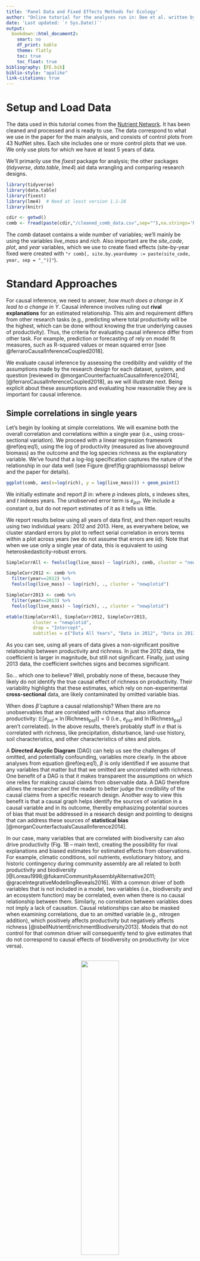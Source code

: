 ```yaml
---
title: 'Panel Data and Fixed Effects Methods for Ecology'
author: "Online tutorial for the analyses run in: Dee et al. written by Chris Severen and Laura Dee"
date: 'Last updated: `r Sys.Date()`'
output:
  bookdown::html_document2:
    smart: no
    df_print: kable
    theme: flatly
    toc: true
    toc_float: true
bibliography: [FE.bib]
biblio-style: "apalike"
link-citations: true
---
```

<!-- ## internal notes for how to use markdown -->

<!-- points 1 and 2 are quite easy to deal using bookdown instead of markdown. To do so you juste have to replace the "output: html_document"  with "output: bookdown::html_document2" in the yaml section.  -->

<!-- -Then, you can make references to sections using \@ref(name-of-section) where name-of-section is the section title in downcase letters and with spaces replaced by ‘-‘.  -->
<!-- -You can make references to figures using \@ref(fig:block) where block is the name of the r block that has produces the figure. Table will also work using \@ref(table:tablename). -->
<!-- - For equations, you have to label the equations using (\#eqname) inside the \begin{equation} \end{equation} block and then use  \@ref(eq:eqname) in the text -->
<!-- - For colours, I don’t know an easy solution but you can use html code directly:  -->
<!-- <div style="color: red; »> -->
<!--         This is an R Markdown document.  -->
<!-- </div> -->
<!-- will print the sentence in red.  -->


# Setup and Load Data

The data used in this tutorial comes from the [Nutrient Network](https://nutnet.org/). It has been cleaned and processed and is ready to use. The data correspond to what we use in the paper for the main analysis, and consists of control plots from 43 NutNet sites. Each site includes one or more control plots that we use. We only use plots for which we have at least 5 years of data.

We'll primarily use the *fixest* package for analysis; the other packages (*tidyverse*, *data.table*, *lme4*) aid data wrangling and comparing research designs.
```r
library(tidyverse)
library(data.table)
library(fixest)
library(lme4)  # Need at least version 1.1-26
library(knitr)

cdir <- getwd()
comb <- fread(paste(cdir,"/cleaned_comb_data.csv",sep=""),na.strings='NA')
```

The *comb* dataset contains a wide number of variables; we'll mainly be using the variables *live_mass* and *rich*. Also important are the *site_code*, *plot*, and *year* variables, which we use to create fixed effects (site-by-year fixed were created with `"r comb[, site.by.yeardummy := paste(site_code, year, sep = "_")]"`).


# Standard Approaches

For causal inference, we need to answer, *how much does a change in $X$ lead to a change in $Y$*. Causal inference involves ruling out **rival explanations** for an estimated relationship. This aim and requirement differs from other research tasks (e.g., predicting where total productivity will be the highest, which can be done without knowing the true underlying causes of productivity). Thus, the criteria for evaluating causal inference differ from other task. For example, prediction or forecasting of rely on model fit measures, such as R-squared values or mean squared error [see @ferraroCausalInferenceCoupled2018]. 

We evaluate causal inference by assessing the credibility and validity of the assumptions made by the research design for each dataset, system, and question [reviewed in @morganCounterfactualsCausalInference2014], [@ferraroCausalInferenceCoupled2018], as we will illustrate next.  Being explicit about these assumptions and evaluating how reasonable they are is important for causal inference. 


## Simple correlations in single years

Let's begin by looking at simple correlations. We will examine both the overall correlation and correlations within a single year (i.e., using cross-sectional variation). We proceed with a linear regression framework \@ref(eq:eq1), using the log of productivity (measured as live aboveground biomass) as the outcome and the log species richness as the explanatory variable.  We've found that a log-log specification captures the nature of the relationship in our data well (see Figure \@ref(fig:graphbiomasssp) below and the paper for details).

```r
ggplot(comb, aes(x=log(rich), y = log(live_mass))) + geom_point()
```

We initially estimate and report $\beta$ in:
\begin{equation}
\ln(\text{Live Mass}_{pst}) = \alpha + \beta \ln(\text{Richness}_{pst}) + e_{pst}
(\#eq:eq1)
\end{equation}
where $p$ indexes plots, $s$ indexes sites, and $t$ indexes years. The unobserved error term is $e_{pst}$. We include a constant $\alpha$, but do not report estimates of it as it tells us little.

We report results below using all years of data first, and then report results using two individual years: 2012 and 2013. Here, as everywhere below, we cluster standard errors by plot to reflect serial correlation in errors terms within a plot across years (we do not assume that errors are iid). Note that when we use only a single year of data, this is equivalent to using heteroskedasticity-robust errors.

```r
SimpleCorrAll <- feols(log(live_mass) ~ log(rich), comb, cluster = "newplotid") 

SimpleCorr2012 <- comb %>%
  filter(year==2012) %>%
  feols(log(live_mass) ~ log(rich), ., cluster = "newplotid") 

SimpleCorr2013 <- comb %>%
  filter(year==2013) %>%
  feols(log(live_mass) ~ log(rich), ., cluster = "newplotid") 

etable(SimpleCorrAll, SimpleCorr2012, SimpleCorr2013, 
          cluster = "newplotid", 
          drop = "Intercept", 
          subtitles = c("Data All Years", "Data in 2012", "Data in 2013"))  
```

As you can see, using all years of data gives a non-significant positive relationship between productivity and richness. In just the 2012 data, the coefficient is larger in magnitude, but still not significant. Finally, just using 2013 data, the coefficient switches signs and becomes significant. 

So... which one to believe? Well, probably none of these, because they likely do not identify the true causal effect of richness on productivity. Their variability highlights that these estimates, which rely on non-experimental **cross-sectional** data, are likely contaminated by omitted variable bias.

When does $\hat{\beta}$ capture a causal relationship? When there are no unobservables that are correlated with richness that also influence productivity: $\mathbb{E}[e_{pst} \times \ln(\text{Richness}_{pst})]=0$ (i.e., $e_{pst}$ and $\ln(\text{Richness}_{pst})$ aren't correlated). In the above results, there's probably stuff in $e$ that is correlated with richness, like precipitation, disturbance, land-use history, soil characteristics, and other characteristics of sites and plots.

A **Directed Acyclic Diagram** (DAG) can help us see the challenges of omitted, and potentially confounding, variables more clearly. In the above analyses from equation \@ref(eq:eq1), $\beta$ is only identified if we assume that any variables that matter but that we omitted are uncorrelated with richness. 
One benefit of a DAG is that it makes transparent the assumptions on which one relies for making causal claims from observable data. A DAG therefore allows the researcher and the reader to better judge the credibility of the causal claims from a specific research design. Another way to view this benefit is that a causal graph helps identify the sources of variation in a causal variable and in its outcome, thereby emphasizing potential sources of bias that must be addressed in a research design and pointing to designs that can address these sources of **statistical bias** [@morganCounterfactualsCausalInference2014].

In our case, many variables that are correlated with biodiversity can also drive productivity (Fig. 1B -- main text), creating the possibility for rival explanations and biased estimates for estimated effects from observations. For example, climatic conditions, soil nutrients, evolutionary history, and historic contingency during community assembly are all related to both productivity and biodiversity [@Loreau1998;@fukamiCommunityAssemblyAlternative2011; @graceIntegrativeModellingReveals2016]. With a common driver of both variables that is not included in a model, two variables (i.e., biodiversity and an ecosystem function) may be correlated, even when there is no causal relationship between them. Similarly, no correlation between variables does not imply a lack of causation. Causal relationships can also be masked when examining correlations, due to an omitted variable (e.g., nitrogen addition), which positively affects productivity but negatively affects richness [@isbellNutrientEnrichmentBiodiversity2013]. Models that do not control for that common driver will consequently tend to give estimates that do not correspond to causal effects of biodiversity on productivity (or vice versa). 

<center>
<br />
<img src="https://imgur.com/nNFnoL2.png" width="45%" />
<br />
</center>   


Figure 1B (main text -- right panel) is known as a directed acyclic causal graph (DAG) and is a visualization of qualitative causal assumptions (Pearl 2009, 2011; Fieberg & Ditmer 2012; Schoolmaster et al. 2013, 2020). A DAG encodes knowledge and beliefs about how a system works. The graphical relations depicted in the DAG encode causal claims – not just representations of associations. A directed edge (e.g., R --> P) depicts a claim about the results of many hypothetical experiments, whereby if every other variable represented in the graph is held fixed, R and P will covary if R if manipulated, but not if P is manipulated (note, a DAG assumes that one can isolate the effect of R on P, but does not imply that P can never affect R; another DAG may represent the reverse direction, P --> R). 

<div style="background-color: #c5cae9">
TAKEAWAY:

Omitted variable bias is a pervasive feature in observational analysis, and the assumptions that permit identification of causal effects are unlikely to hold when using cross-sectional variation.
</div>

## Common Ecological Design - Multivariate Regression 

Of course, in the above correlations, we include plots in sites from across the world, implicitly comparing grasslands in warmer climates with those in cooler ones, or wetter with dryer, or Europe with the Americas. There are a lot of differences between these places! 
 
A common response to this problem is to try to measure these differences and include them in the model.  In the causal inference literature, thisis known as **“conditioning on observables”** or Pearl’s **back-door criteria**. Conditioning on observables is convenient but makes strong assumptions for causal inference, namely the **“Selection on Observables” Assumption.** Informally, this assumption implies that confounding variables that could introduce bias into a design are known and observable to the researcher. The bias they introduce into an estimator can be eliminated (controlled, blocked) by conditioning strategies, such as regression, matching, or stratification methods. To read more, see (****add in REF 1****). We can visualize this assumption by modifying our DAG, and using some examples in R:


<center>
<br />
<img src="https://i.imgur.com/s7w6Fhe.png" width="100%" />
<br />
</center>   

 
To explore the consequences of adding in covariates, we show the results of five models below. The first column repeats the first column from above. The second column adds in soil chemistry covariates, the third column instead adds weather covariates, and the fourth instead adds management variables plus habitat. The last columns adds in everything. For the purposes of this tutorial, we only show coefficient estimates for richness in the following table, even though the other terms are included in the model.

```r
SoilCovars <- feols(log(live_mass) ~ log(rich) +
                      pct_C + pct_N + ppm_P + ppm_K + ppm_Na + ppm_Mg + ppm_S + ppm_Na + ppm_Zn +  ppm_Mn +  ppm_Fe + ppm_Cu + ppm_B +
                      pH + PercentSand + PercentSilt + PercentClay, 
                    comb, cluster = "newplotid") 

WeatherCovars <- feols(log(live_mass) ~ log(rich) +
                         elevation + TEMP_VAR_v2 + MIN_TEMP_v2 + MAX_TEMP_v2 + TEMP_WET_Q_v2 + TEMP_DRY_Q_v2 + TEMP_WARM_Q_v2 + 
                         TEMP_COLD_Q_v2, 
                       comb, cluster = "newplotid") 

MgmtCovars <- feols(log(live_mass) ~ log(rich) +
                      as.factor(habitat) + managed + burned + grazed + anthropogenic, 
                    comb, cluster = "newplotid") 

AllCovars <- feols(log(live_mass) ~ log(rich) +
                     pct_C + pct_N + ppm_P + ppm_K + ppm_Na + ppm_Mg + ppm_S + ppm_Na + ppm_Zn +  ppm_Mn +  ppm_Fe + ppm_Cu + ppm_B +
                     pH + PercentSand + PercentSilt + PercentClay +
                     elevation + TEMP_VAR_v2 + MIN_TEMP_v2 + MAX_TEMP_v2 + TEMP_WET_Q_v2 + TEMP_DRY_Q_v2 + TEMP_WARM_Q_v2 +
                     TEMP_COLD_Q_v2 + as.factor(habitat) + managed + burned + grazed + anthropogenic, 
                   comb, cluster = "newplotid") 

etable(SimpleCorrAll, SoilCovars, WeatherCovars, MgmtCovars, AllCovars,
          cluster = "newplotid", 
          drop = "!rich", 
          subtitles = c("Data All Years", "+ Soil", "+ Weather", "+ Management", "+ All")) 
```

Estimates jump around depending on which covariates are used! This is likely a sign of some sort of omitted variables bias. Even though we consecutively explain more and more of the variation in the data, we are not necessarily any closer to a causal relationship.

There are a few other points to make about the above results that speak the practice of science. 

1.First, the number of observations changes based on which controls we use. Columns 2 and 5, where we only have 675 observations, might be on highly selected and not representative of the overall populations under study. A careful analysis could do any of a number of approaches to control for that, but far too often we just say ``This is what I have (all the) data for, so this what I estimate.'' It would be nice if there were a way to move forward even if we were unable to collect data on all the variables we wanted.

2.Second, and more perniciously, is specification hunting. What's to keep from only displaying results in columns 2 and 5 above, with no mention of the other results. P-hacking is something we should all be concerned about, but it's really easy to twiddle and play until one gets just the right set of results that agree with ones hypothesis.

3.Lastly, we assumed that all the covariates entered linearly and did not interact. What if what really matters is the interaction of nitrogen and precipitation? How do we capture that? We could include interactions and quadratics, or splines, but at some point, the number of covariates will exceed our sample size and nothing is identified.

<div style="background-color: #c5cae9">
TAKEAWAY: 

It is hard to assume the we observe and correctly control for all confounding variables when analyzing cross-sectional data
</div>

# Fixed Effects: Changing the Source of Variation

We now move on to the main course: Let's switch up where the identification comes from.

## Plot Fixed Effects

Let's ignore sites for a minute, and just think about the plots that lie in a single site. We're going to estimate the following model:
\begin{equation}
\ln(\text{Live Mass}_{pt}) = \beta \ln(\text{Richness}_{pt}) + \lambda_p + \delta_t + e_{pt}
\end{equation}
where we've added the term $\lambda_p$. This represents a vector of plot-specific fixed effect---a dummy variable for each plot. We also add time fixed effects ($\delta_t$, a dummy for each year) to control for the common differences to all plots in a year (in a site). We'll touch on that more later, but really, the *plot fixed effects are of greatest consequence*.

What does adding this vector of plot dummy variables do? Two big things. First, it controls for any and all time-invariant features of the plot, whether we observe them **or not**!!! To see this, imagine putting in a variable $x_p$ into the above equation linearly with the coefficient $\gamma$. We wouldn't actually be able to estimate $\gamma x_p$; it's already a component of $\lambda_p$. Don't know what functional for you should use for $x_p$ or whether it should be interacted with another variable? That's fine, that's already included in $\lambda_p$! We get a whole lot for the inclusion of this variable. Let's see our updated DAG: now we have removed confounding effects from plot-level attributes whether we can measure them or not! 
<center>
<br />
<img src="https://i.imgur.com/xJHFsrw.png" width="100%" />
<br />
</center>   

Second, and most importantly conceptually, is that we are no longer directly comparing different plots; we aren't using  cross-sectional variation any more. Instead, we are using variation in richness and productivity within the same plot *over time*. So, we're implicitly comparing a plot in year $t$ with this same plot in year $t+k$ for some $k$. Another way to see this is that we could write a very similar equation in differences (ignore the $\delta_t$ for a moment):
\begin{equation}
\left(\ln(\text{Live Mass}_{pt})-\ln(\text{Live Mass}_{pt-1}) \right)= \beta \left( \ln(\text{Richness}_{pt}) - \ln(\text{Richness}_{pt-1}) \right) + \left( e_{pt} - e_{pt-1}\right)
\end{equation}
Where did $\lambda_p$ go? Well, $\lambda_p-\lambda_p=0$, so we don't need it. (NB: We could also subtract the mean of each variable over time within each plot and arrive at a similar estimator. There are subtle differences between the two approaches that depend on the nature of the error terms $e$, but they draw on the same source of variation).

What do we have to assume for a causal interpretation? There are a couple of different assumptions we could choose; I think it's easiest to frame it like this: $\mathbb{E}[ (e_{pt} - e_{pt-1}) \times (\ln(\text{Richness}_{pt}) - \ln(\text{Richness}_{pt-1}))]=0$. That is, changes in richness are uncorrelated with *changes in* unobserved determinants of richness. Because time-invariant unobservables do not change, they are no longer a concern! Instead, we're concerned if movements in some unobserved factor could both be driving our outcome variable and be correlated with richness.


What's the cost? Well, there are a few to consider, but some really aren't much of a restriction:

1. We use to worry about computational issues. Instead of differencing, we could have including the additional fixed effects as regressors. Were this a large vector, computation could have become difficult. This is rarely a concern thanks to better computers and better techniques.

2. We need longitudinal (panel) data (or repeated cross sections in some special circumstances). This is why economists get so much use out of administrative data! This data is rarer in ecology, but with the growth in LTERs and other multi-year sites, this will be less of a constraint.

3. Our target of interest has to be time-varying. Any interesting time-invariant factors have been removed from the equation (literally).

Figures \@ref(fig:graphrawvary) and \@ref(fig:graphdeplotFE) illustrate graphically what the plot fixed effects do to the outcome variable (productivity). Figures \@ref(fig:graphrawvary) is just the raw data, and shows loglive mass in four plots split between two sites (at the Sedgwick Reserve and at the Sevilleta LTER). Sedgwick has higher productivity on average. The plot fixed effects remove the average productivity in each site, as shown in Figure \@ref(fig:graphdeplotFE).

```r
comb$site <- comb$site_code
comb$plot = as.factor(comb$plot)

comb[,dm.changerich:=changerich-mean(changerich, na.rm=T), by=.(site,year)]
comb[,dm.changelive_mass:=changelive_mass-mean(changelive_mass, na.rm=T), by=.(site,year)]

comb[,`:=`(log.rich=log(rich), log.live_mass=log(live_mass))]
comb[order(year), change.log.rich := log(rich)-shift(log(rich)), by =.(plot, site_code)]
comb[order(year), change.log.live_mass := log(live_mass)-shift(log(live_mass)), by =.(plot, site_code)]
comb[,dm.change.log.rich:=change.log.rich-mean(change.log.rich, na.rm=T), by=.(site,year)]
comb[,dm.change.log.live_mass:=change.log.live_mass-mean(change.log.live_mass, na.rm=T), by=.(site,year)]

comb[,singledm.log.live_mass:=log.live_mass-mean(log.live_mass, na.rm=T), by=.(site, plot)]
comb[,doubledm.log.live_mass:=singledm.log.live_mass-mean(singledm.log.live_mass, na.rm=T), by=.(site, year)]

```



```r
# plot raw variation - no fixed effects
ggplot(comb[(site=="sedg.us" & plot %in% c("1","17")) | (site=="sevi.us" & plot %in% c("8","12")),],
       aes(x=year, y=log.live_mass, group=plot, linetype=plot, color = site)) + 
  geom_line() +   scale_color_manual(values=c('#999999','#E69F00')) +
  ggtitle("Raw Variation in log(live biomass)") + 
  theme_bw() + 
  ylim(c(-1,7)) + labs(y = "log(Live biomass)") +  labs(x = "Year") + 
  theme(axis.title.y= element_text(size=14)) + theme(axis.title.x= element_text(size=14)) +
  theme(axis.text.y = element_text(size = 14)) 
```

```r
## why does this look different?
ggplot(comb[site=="sedg.us" & plot %in% c("1","17") | (site=="sevi.us" & plot %in% c("8","12")), ],
       aes(x=year, y=singledm.log.live_mass, group=plot, linetype=plot, color = site)) + 
  geom_line() +    scale_color_manual(values=c('#999999','#E69F00')) +
  ggtitle("Variation in log(live biomass) after removing plot fixed effects") + 
  theme_bw() + 
  ylim(c(-5,7)) + labs(y = "log(Live biomass)") +  labs(x = "Year") + 
  theme(axis.title.y= element_text(size=14)) + theme(axis.title.x= element_text(size=14)) +
  theme(axis.text.y = element_text(size = 14)) 
```


To the statistical model: We're first going to estimate the following equation site-by-site on the five largest sites (in terms of the number plot-years we observe). 
\begin{equation}
\ln(\text{Live Mass}_{pt}) = \beta \ln(\text{Richness}_{pt}) + \lambda_p + \delta_t + e_{pt}
\end{equation}
The year fixed effects $\delta_t$ control for *time-varying* factors (observed or unobserved) that affect all plots at the site under consideration. For example, suppose 2007 was a particularly damp and rainy year at the site; $\delta_t$ controls for the average impact of that across all plots. 
Because what happens at one site in a year is probably very different from what happens at a different site in the same year, we estimate these separately for each site. This will make the point estimates for each site less precise (especially because we're clustering by plot), but this is just for illustration's sake.

```r
PlotFE_1 <- comb %>%
  filter(site_code=="cdcr.us") %>%
  feols(log(live_mass) ~ log(rich) | newplotid + year, ., cluster = "newplotid")

PlotFE_2 <- comb %>%
  filter(site_code=="cdpt.us") %>%
  feols(log(live_mass) ~ log(rich) | newplotid + year, ., cluster = "newplotid")

PlotFE_3 <- comb %>%
  filter(site_code=="koffler.ca") %>%
  feols(log(live_mass) ~ log(rich) | newplotid + year, ., cluster = "newplotid")

PlotFE_4 <- comb %>%
  filter(site_code=="sedg.us") %>%
  feols(log(live_mass) ~ log(rich) | newplotid + year, ., cluster = "newplotid")

PlotFE_5 <- comb %>%
  filter(site_code=="sier.us") %>%
  feols(log(live_mass) ~ log(rich) | newplotid + year, ., cluster = "newplotid")

etable(SimpleCorrAll, PlotFE_1, PlotFE_2, PlotFE_3, PlotFE_4, PlotFE_5,
          cluster = "newplotid", 
          drop = "!rich", 
          subtitles = c("Data All Years","US - CDCR", "US - CDPT", "CA - Koffler", "US - SEDG", "US - SIER" )) 
```

We again show the bivariate correlation on all sites first (SimpleCorrAll), and then the estimate for each site. **Whoa!** Now we're getting some negative coefficients (though mostly insignificant due to smaller effective sample sizes). We're controlling for lots and lots of things that we couldn't control for before, either because we didn't think to include them or we couldn't collect data on them. The R-squared values confirm that this is the case; we're generally explaining much more of the data than before (but note: R-squared values are NOT important for causal interpretations generally). Dr. Paul Allison has an excellent [blog post](https://statisticalhorizons.com/prediction-vs-causation-in-regression-analysis) explaining why R-squared values are NOT important for causal interpretations compared to other criteria for evaluation.

<div style="background-color: #c5cae9">
TAKEAWAY: 

Using unit fixed effects in panel data shifts the identifying variation from across units to within units over time.
</div>

## Bringing it all Together with Site-by-Year Fixed Effects

We now combine all sites together to give us more statistical power to detect effects. We do want to account for the fact that different sites experience different conditions in different years.
To do so in a flexible way, we include site-by-year fixed effects, $\delta_{st}$. 
\begin{equation}
\ln(\text{Live Mass}_{pst}) = \beta \ln(\text{Richness}_{pst}) + \lambda_p + \delta_{st} +  e_{pst}
\end{equation}
These additional fixed effects control for all time-varying effects that impact the site as whole (i.e., that apply to all the plots equally). Thus, they capture the first order effects of weather, among other factors that could shift outcomes for the site as whole. This gives us sufficient power to conduct conservative inference on our estimated average treatment effect.


To get a sense for what these site-by-year effects do, first recall Figure \@ref(fig:graphdeplotFE). Plots that are in the same site seem to have similar movements in productivity over time, even after controlling for plot fixed effects. The site-by-year fixed effects remove the average of everything that happens across the site in the data in a year (e.g., a drought at a site). Figure \@ref(fig:graphdeplotsiteyearFE) removes this variation; see how the big drop in Sevilleta live mass in 2009 is much less Figure in \@ref(fig:graphdeplotsiteyearFE).


```r
comb[,doubledm.log.live_mass:=singledm.log.live_mass-mean(singledm.log.live_mass, na.rm=T), by=.(site, year)]
```

```r
sitebyyear = ggplot(comb[site=="sedg.us" & plot %in% c("1","17") | (site=="sevi.us" & plot %in% c("8","12")),],
       aes(x=year, y=doubledm.log.live_mass, group=plot, linetype=plot, color = site)) + 
  geom_line() +   scale_color_manual(values=c('#999999','#E69F00')) +
  ggtitle("Variation in log(live biomass) after removing plot fixed and site by year effects") +
  theme_bw() +  
  ylim(c(-5,7)) 

sitebyyear +
  labs(y = "log(Live biomass)") +  labs(x = "Year") + 
   theme(axis.title.y= element_text(size=14)) + theme(axis.title.x= element_text(size=14)) +
  theme(axis.text.y = element_text(size = 14)) 
```



To provide confidence that the results are robust, we will also include a couple of time-varying controls, evenness and lagged richness. NB: To make sure we don't drop locations with values of zero evenness, we use the inverse hyperbolic sine instead of the natural log. Note that we don't need to worry about that for productivity or richness because they never take a zero value.
```r

ihs <- function(x) {
  y <- log(x+sqrt(x^2 + 1))
}


MainMod_Rich     <- feols(log(live_mass) ~ log(rich)  | newplotid + site.by.yeardummy, comb) 
MainMod_RichEven <- feols(log(live_mass) ~ log(rich) + ihs(even) | newplotid + site.by.yeardummy, comb) 
MainMod_RichLag  <- feols(log(live_mass) ~ log(rich) + log(laggedrich) | newplotid + site.by.yeardummy, comb) 
MainMod_RichEvenLag <- feols(log(live_mass) ~ log(rich) + log(laggedrich) + ihs(even) | newplotid + site.by.yeardummy, comb)

etable(MainMod_Rich, MainMod_RichEven, MainMod_RichLag, MainMod_RichEvenLag,
          cluster = "newplotid")

```

As you can see, estimate on log richness are relatively stable across different specifications. Of special note: the coefficient on lagged richness (richness from the year before) is small and insignificant, given us confidence that our results reflect *contemporaneous* movement in richness, and not some factor that is also correlated with last year's richness.

<div style="background-color: #c5cae9">
TAKEAWAY: 

Fixed effects can alter the research design and control for a wide variety of potentially confounding factors!
</div>

Our updated DAG, including both plot and site-by-year fixed effects, show that we can control more flexibly for a broader set of confounding variables in space and time -- critically, whether they are measured or not! 
<center>
<br />
<img src="https://i.imgur.com/pf8QmGi.png" width="100%" />
<br />
</center>   

# Graphical Depictions of Fixed Effects

Using simple plots of the relationships between richness and productivity (as log of richness and log of live mass), we can see the relationships shift from positive to negative as we add in fixed effects. 

Figure \@ref(fig:RawBivariate) just shows the raw bivariate correlation, and is somewhat positive. Notice the range of variation across productivity and richness.

```r
# Cross-sectional analog - ignoring fixed effects and any other covariates
comb[,`:=`(log.rich=log(rich), log.live_mass=log(live_mass))]
ggplot(comb[!is.na(log.rich) & !is.na(log.live_mass),], 
       aes(x=log.rich, 
           y=log.live_mass)) + 
  geom_smooth(method="lm", se=T) + labs(y = "log(Live biomass)") + labs(x = "log(Richness)") + 
  theme_bw() +
  geom_point()
```

Figure \@ref(fig:plotFixedEffects) shows the relationship conditional on plot fixed effects. Note that this collapses the range of variation substantially. Recall that the plot fixed effects remove factors that are time-invariant and plot-specific. However, this graph still reflects the variation in sites across years.

```r
# Plot FE only
# We'll also do (double) demeaning of logged values to mimic 
# what's done in log-log model
comb[order(year), change.log.rich := log(rich)-shift(log(rich)), by =.(plot, site_code)]
comb[order(year), change.log.live_mass := log(live_mass)-shift(log(live_mass)), by =.(plot, site_code)]

ggplot(comb[!is.na(change.log.rich) & !is.na(change.log.live_mass),], 
       aes(x=change.log.rich, 
           y=change.log.live_mass)) + labs(y = "log(Live biomass)") + labs(x = "log(Richness)") + 
  geom_smooth(method="lm", se=F) + 
  theme_bw() +
  geom_point()
```

Figure \@ref(fig:siteyrplotFixedEffects) continues to control for plot fixed effects, but also removes site-by-year variation via site-by-year fixed effects. This shifts the variation negative as factors that are common to sites within years no longer confound the relationship.

```r
comb[,dm.changerich:=changerich-mean(changerich, na.rm=T), by=.(site,year)]
comb[,dm.changelive_mass:=changelive_mass-mean(changelive_mass, na.rm=T), by=.(site,year)]
comb[,dm.change.log.rich:=change.log.rich-mean(change.log.rich, na.rm=T), by=.(site,year)]
comb[,dm.change.log.live_mass:=change.log.live_mass-mean(change.log.live_mass, na.rm=T), by=.(site,year)]

# Panel analog (plot FE and site-year effects)
ggplot(comb[!is.na(dm.change.log.rich) & !is.na(dm.change.log.live_mass),], 
       aes(x=dm.change.log.rich, 
           y=dm.change.log.live_mass)) + labs(y = "log(Live biomass)") + labs(x = "log(Richness)") + 
  geom_smooth(method="lm", se=F) +
  theme_bw() +
  geom_point()

```


# Random Effects Don't Usually Cut It... 

Researchers sometimes turn to random effects models to attempt to deal with confounding variables or *unobserved heterogeneity*. While random effects models have a number of useful properties (reviewed in @bell2019fixed), they **do not solve endogeneity problems** on their own. Any variable that is omitted from a random effects model is implicitly assumed to either have no effect on productivity or to be uncorrelated with explanatory variables. So, random effects on their own don't really buy us anything more than conditioning on observables in terms of establishing causality . 


Check out how the results below change (or not) in response to fixed effects (references for more details on the mathematics behind this are listed later on). First, consider the two linear models (without random effects) with different sets of soil variables:
```r

## Linear Model with Soil Covariates
SoilCovars <- feols(log(live_mass) ~ log(rich) +
                      pct_C + pct_N + ppm_P + ppm_K + ppm_Na + ppm_Mg + ppm_S + ppm_Na + ppm_Zn +  ppm_Mn +  ppm_Fe + ppm_Cu + ppm_B, 
                    comb, cluster = "newplotid") 

## Linear Model with More Soil Covariates
SoilCovars_More <- feols(log(live_mass) ~ log(rich) +
                      pct_C + pct_N + ppm_P + ppm_K + ppm_Na + ppm_Mg + ppm_S + ppm_Na + ppm_Zn +  ppm_Mn +  ppm_Fe + ppm_Cu + ppm_B +
                      pH + PercentSand + PercentSilt + PercentClay, 
                    comb, cluster = "newplotid") 

etable(SoilCovars, SoilCovars_More,
          cluster = "newplotid", 
          drop = "!rich", 
          subtitles = c("Some soil covariates","More soil covariates")) 

```

See how the covariate of interest jumps around. Again, that's a reminder that there are likely omitted variables that are pretty correlated with our variable of interest.

So, that's our baseline. Now let's see what happens with random effects! 

```r

## First, characteristics of soil influence both productivity and richness. We use covariates that characterize several aspects of the soil fertility and nutrients. We include plot and site random effects.
MixedMod_Rich_soil <- lmer(log(live_mass) ~ log(rich) + 
                             pct_C + pct_N + ppm_P + ppm_K + ppm_Na + ppm_Mg + ppm_S + ppm_Na + ppm_Zn +  ppm_Mn +  ppm_Fe + ppm_Cu + ppm_B +   pH + PercentSand + PercentSilt + PercentClay +    (1|newplotid) +   (1|site_code), comb, REML = F)
summary(MixedMod_Rich_soil)


## We now bring in management variables, and retain the plot and site random effects.
MixedMod_Rich2 <- lmer(log(live_mass) ~ log(rich) + 
                         managed + burned + grazed + anthropogenic + 
                         pct_C + pct_N + ppm_P + ppm_K + ppm_Na + ppm_Mg + ppm_S + ppm_Na + ppm_Zn +  ppm_Mn +  ppm_Fe + ppm_Cu + ppm_B +   pH + PercentSand + PercentSilt + PercentClay +    (1|newplotid) +                             (1|site_code), comb, REML = F)
summary(MixedMod_Rich2 )


## we also can bring in controls for country, habitat, and year, again retaining the plot and site random effects. 
MixedMod_Rich <- lmer(log(live_mass) ~ log(rich) + as.factor(country) + as.factor(habitat) + as.factor(year) + 
                        elevation + managed + burned + grazed + anthropogenic + 
                        TEMP_VAR_v2 + MIN_TEMP_v2 + MAX_TEMP_v2 + TEMP_WET_Q_v2 + TEMP_DRY_Q_v2 + TEMP_WARM_Q_v2 +                            TEMP_COLD_Q_v2 +   pct_C + pct_N + ppm_P + ppm_K + ppm_Na + ppm_Mg + ppm_S + ppm_Na + ppm_Zn +            ppm_Mn +  ppm_Fe + ppm_Cu + ppm_B +   pH + PercentSand + PercentSilt + PercentClay +    (1|newplotid) +                             (1|site_code), comb, REML = F)
summary(MixedMod_Rich )

```

Across these models, note that the coefficient on log richness does not really change, and is not very different from the linear model above that include additional covariates. This is because random effects are not really controlling for factors that both correlate with richness and with productivity.


# Accounting for other sources of confounding variables



# Glossary


### Confounding Variables (or "confounders"):
In this study, we use the term "confounding variable" to describe variables that are systematically correlated with the causal variable (e.g., biodiversity) and the outcome variable (e.g., productivity), and thus can mask or mimic a causal effect. Confounding variables are a potential source of bias in a **non-experimental** study design.

### Bias and Hidden Bias:
Bias is a property of an estimator of a causal effect: it captures the difference between the estimator's expected value and the true value of the causal effect being estimated ***(11)***. The phrase "hidden bias" (also called "unobserved heterogeneity") is often used to describe the potential sources of bias in a study design (e.g., an omitted third variable that affects both biodiversity and productivity). Hidden bias is thus a rival explanation for detecting or failing to detect a correlation between a purported causal variable and its outcome using observable data ***(REF)***. The goal of causal analysis is to choose data and a design so that an actual causal effect would be visibly different from the most plausible hidden biases. Note: sampling variability ("noise") is different from hidden bias; sampling variability is not a source of bias.

### Errors versus Residuals:
The error term is part of the true data generating process. In contrast, residuals are the difference between the regression line and the observed data points. Residuals cannot be used to assess potential bias in an estimation procedure. 

### "Selection on Observables" Assumption:
Informally, this assumption implies that confounding variables that could introduce bias into a design are known and observable to the researcher. The bias they introduce into an estimator can thus be eliminated (controlled, blocked) by conditioning strategies, such as regression, matching or stratification methods. To read more, see [@morganCounterfactualsCausalInference2014].

### Instrumental Variable:
This term is defined in in Figure 1B as variable Z, a variable that affects the treatment variable (in our study, “species richness”) but has no direct effect on the outcome variable (in our study, “above-ground biomass”) except through its effect on the treatment. In a randomized experiment, the instrumental variable is the randomization procedure. To read more, see ***(14–16)***.

### Panel Data:
Panel data are longitudinal data comprising repeated measures taken from a sample of cases (e.g., plots, sites, regions). Such data are also sometimes referred to as longitudinal multilevel data. See our SM section S3 for more detail on this panel data.

### Cross-sectional Data:
Data without repeated measures taken from a sample. Instead, one measure is taken from each unit of analysis (e.g., plot). For example, analyses of the effect of biodiversity on productivity in cross-sectional data have only one observation per plot.

# REFERENCES




